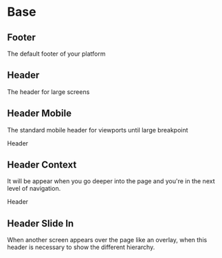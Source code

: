 

<Meta title='4.Organisms|Base' />

# Base

## Footer
The default footer of your platform

<Preview withToolbar>
    <Story name='Default'>
        <OrganismsFoot />
    </Story>
</Preview>

<Props of={OrganismsFoot} />

## Header
The header for large screens 

<Preview withToolbar>
    <Story name='Header'>
        <OrganismsHeader />
    </Story>
</Preview>

<Props of={OrganismsHeader} />

## Header Mobile
The standard mobile header for viewports until large breakpoint

<Preview withToolbar>
    <Story name='Header Mobile'>
        <OrganismsHeaderMobile><p>Header</p></OrganismsHeaderMobile>
    </Story>
</Preview>

<Props of={OrganismsHeaderMobile} />

## Header Context
It will be appear when you go deeper into the page and you're in the next level of navigation.

<Preview withToolbar>
    <Story name='Header Context'>
        <OrganismsHeaderContext><p>Header</p></OrganismsHeaderContext>
    </Story>
</Preview>

<Props of={OrganismsHeaderContext} />

## Header Slide In
When another screen appears over the page like an overlay, when this header is necessary to show the different hierarchy.

<Preview withToolbar>
    <Story name='Header Slide In'>
        <OrganismsHeaderSlideIn title='Default Title' />
    </Story>
</Preview>

<Props of={OrganismsHeaderSlideIn} />
